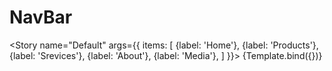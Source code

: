 <!--- NavBar.stories.mdx -->


<Meta title="Group/NavBAr" component={NavBar} />

# NavBar

<!--- This is your Story template function, shown here in React -->


<Story name="Default" args={{
  items: [
    {label: 'Home'},
    {label: 'Products'},
    {label: 'Srevices'},
    {label: 'About'},
    {label: 'Media'},
  ]
}}>
  {Template.bind({})}
</Story>
